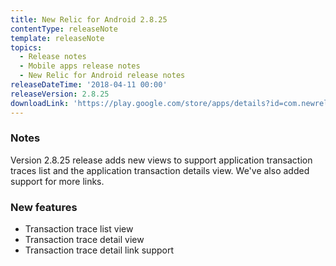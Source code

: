 ```yaml
---
title: New Relic for Android 2.8.25
contentType: releaseNote
template: releaseNote
topics:
  - Release notes
  - Mobile apps release notes
  - New Relic for Android release notes
releaseDateTime: '2018-04-11 00:00'
releaseVersion: 2.8.25
downloadLink: 'https://play.google.com/store/apps/details?id=com.newrelic.rpm&hl=en'
---
```


### Notes

Version 2.8.25 release adds new views to support application transaction traces list and the application transaction details view. We've also added support for more links.

### New features

* Transaction trace list view
* Transaction trace detail view
* Transaction trace detail link support
